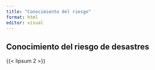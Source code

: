 ```yaml
---
title: "Conocimiento del riesgo"
format: html
editor: visual
---
```


## Conocimiento del riesgo de desastres

{{< lipsum 2 >}}

